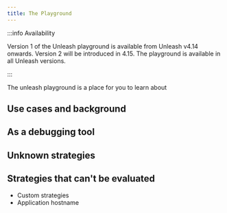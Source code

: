 ```yaml
---
title: The Playground
---
```


:::info Availability

Version 1 of the Unleash playground is available from Unleash v4.14 onwards. Version 2 will be introduced in 4.15. The playground is available in all Unleash versions.

:::

The unleash playground is a place for you to learn about

## Use cases and background

## As a debugging tool

## Unknown strategies

## Strategies that can't be evaluated

-   Custom strategies
-   Application hostname
